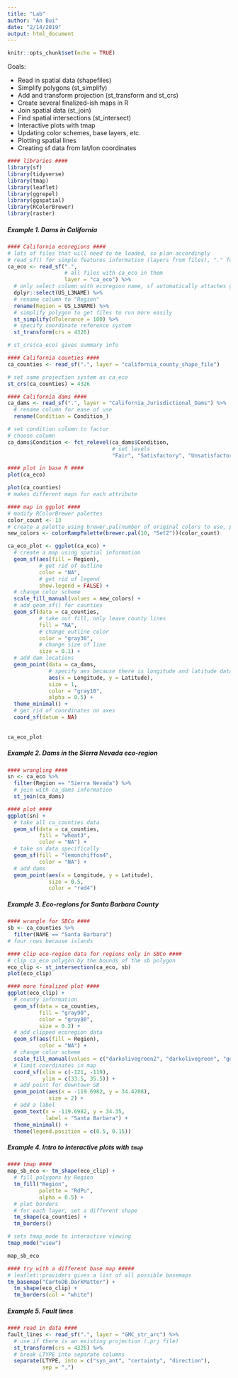 ```yaml
---
title: "Lab"
author: "An Bui"
date: "2/14/2019"
output: html_document
---
```


```r
knitr::opts_chunk$set(echo = TRUE)
```

Goals: 

- Read in spatial data (shapefiles)
- Simplify polygons (st_simplify)
- Add and transform projection (st_transform and st_crs)
- Create several finalized-ish maps in R
- Join spatial data (st_join)
- Find spatial intersections (st_intersect)
- Interactive plots with tmap
- Updating color schemes, base layers, etc.
- Plotting spatial lines
- Creating sf data from lat/lon coordinates

```r
#### libraries ####
library(sf)
library(tidyverse)
library(tmap)
library(leaflet)
library(ggrepel)
library(ggspatial)
library(RColorBrewer)
library(raster)
```

##### Example 1. Dams in California

```r
#### California ecoregions ####
# lots of files that will need to be loaded, so plan accordingly
# read_sf() for simple features information (layers from files), "." for current working directory
ca_eco <- read_sf(".", 
                  # all files with ca_eco in them
                  layer = "ca_eco") %>% 
  # only select column with ecoregion name, sf automatically attaches geometries
  dplyr::select(US_L3NAME) %>% 
  # rename column to "Region"
  rename(Region = US_L3NAME) %>% 
  # simplify polygon to get files to run more easily
  st_simplify(dTolerance = 100) %>% 
  # specify coordinate reference system
  st_transform(crs = 4326)

# st_crs(ca_eco) gives summary info

#### California counties ####
ca_counties <- read_sf(".", layer = "california_county_shape_file")

# set same projection system as ca_eco
st_crs(ca_counties) = 4326

#### California dams ####
ca_dams <- read_sf(".", layer = "California_Jurisdictional_Dams") %>% 
  # rename column for ease of use
  rename(Condition = Condition_)

# set condition column to factor
# choose column
ca_dams$Condition <- fct_relevel(ca_dams$Condition, 
                                 # set levels
                                 "Fair", "Satisfactory", "Unsatisfactory", "Poor")
```

```r
#### plot in base R ####
plot(ca_eco)

plot(ca_counties)
# makes different maps for each attribute

#### map in ggplot ####
# modify RColorBrewer palettes
color_count <- 13
# create a palette using brewer.pal(number of original colors to use, palette)
new_colors <- colorRampPalette(brewer.pal(10, "Set2"))(color_count)

ca_eco_plot <- ggplot(ca_eco) +
  # create a map using spatial information
  geom_sf(aes(fill = Region),
          # get rid of outline
          color = "NA",
          # get rid of legend
          show.legend = FALSE) +
  # change color scheme
  scale_fill_manual(values = new_colors) +
  # add geom_sf() for counties
  geom_sf(data = ca_counties,
          # take out fill, only leave county lines
          fill = "NA",
          # change outline color
          color = "gray30",
          # change size of line
          size = 0.1) +
  # add dam locations
  geom_point(data = ca_dams,
             # specify aes because there is longitude and latitude data to map dams
             aes(x = Longitude, y = Latitude),
             size = 1,
             color = "gray10",
             alpha = 0.5) +
  theme_minimal() +
  # get rid of coordinates on axes
  coord_sf(datum = NA)
  
  
ca_eco_plot
```

##### Example 2. Dams in the Sierra Nevada eco-region
```r
#### wrangling ####
sn <- ca_eco %>% 
  filter(Region == "Sierra Nevada") %>% 
  # join with ca_dams information
  st_join(ca_dams)

#### plot ####
ggplot(sn) +
  # take all ca_counties data
  geom_sf(data = ca_counties, 
          fill = "wheat3",
          color = "NA") +
  # take sn data specifically
  geom_sf(fill = "lemonchiffon4",
          color = "NA") +
  # add dams
  geom_point(aes(x = Longitude, y = Latitude),
             size = 0.5,
             color = "red4")
```

##### Example 3. Eco-regions for Santa Barbara County

```r
#### wrangle for SBCo ####
sb <- ca_counties %>% 
  filter(NAME == "Santa Barbara")
# four rows because islands

#### clip eco-region data for regions only in SBCo ####
# clip ca_eco polygon by the bounds of the sb polygon
eco_clip <- st_intersection(ca_eco, sb)
plot(eco_clip)

#### more finalized plot ####
ggplot(eco_clip) +
  # county information
  geom_sf(data = ca_counties, 
          fill = "gray90",
          color = "gray80",
          size = 0.2) +
  # add clipped ecoregion data
  geom_sf(aes(fill = Region),
          color = "NA") +
  # change color scheme
  scale_fill_manual(values = c("darkolivegreen2", "darkolivegreen", "gold2")) +
  # limit coordinates in map
  coord_sf(xlim = c(-121, -119), 
           ylim = c(33.5, 35.5)) +
  # add point for downtown SB
  geom_point(aes(x = -119.6982, y = 34.4208),
             size = 2) +
  # add a label
  geom_text(x = -119.6982, y = 34.35,
            label = "Santa Barbara") +
  theme_minimal() +
  theme(legend.position = c(0.5, 0.15))
```

##### Example 4. Intro to interactive plots with `tmap`

```r
#### tmap ####
map_sb_eco <- tm_shape(eco_clip) +
  # fill polygons by Region
  tm_fill("Region", 
          palette = "RdPu", 
          alpha = 0.5) +
  # plot borders
  # for each layer, set a different shape
  tm_shape(ca_counties) +
  tm_borders()

# sets tmap_mode to interactive viewing
tmap_mode("view")

map_sb_eco

#### try with a different base map #####
# leaflet::providers gives a list of all possible basemaps
tm_basemap("CartoDB.DarkMatter") +
  tm_shape(eco_clip) +
  tm_borders(col = "white")
```

##### Example 5. Fault lines

```r
#### read in data ####
fault_lines <- read_sf(".", layer = "GMC_str_arc") %>% 
  # use if there is an existing projection (.prj file)
  st_transform(crs = 4326) %>% 
  # break LTYPE into separate columns
  separate(LTYPE, into = c("syn_ant", "certainty", "direction"),
           sep = ",")
```













